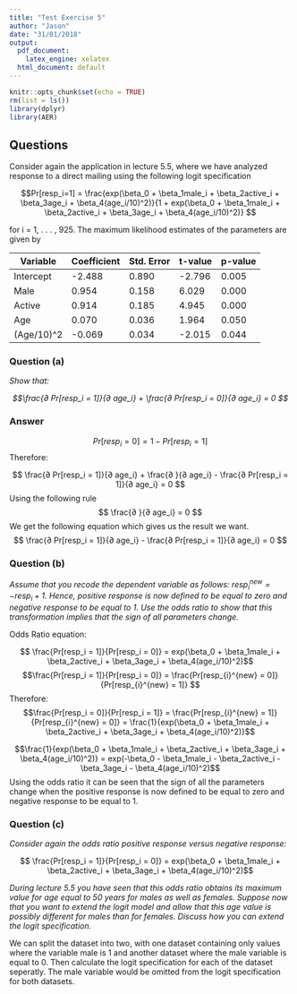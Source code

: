 ```yaml
---
title: "Test Exercise 5"
author: "Jason"
date: "31/01/2018"
output:
  pdf_document: 
    latex_engine: xelatex
  html_document: default
---
```


```r
knitr::opts_chunk$set(echo = TRUE)
rm(list = ls())
library(dplyr)
library(AER)
```

## Questions
Consider again the application in lecture 5.5, where we have analyzed response to a direct mailing using the following logit specification

$$Pr[resp_i=1] = \frac{exp(\beta_0 + \beta_1male_i + \beta_2active_i + \beta_3age_i + \beta_4(age_i/10)^2)}{1 + exp(\beta_0 + \beta_1male_i + \beta_2active_i + \beta_3age_i + \beta_4(age_i/10)^2)} $$

for i = 1, . . . , 925. The maximum likelihood estimates of the parameters are given by

| Variable  | Coefficient | Std. Error  | t-value | p-value |
|-----------|-------------|-------------|---------|---------|
| Intercept | -2.488      | 0.890       | -2.796  | 0.005   |
| Male      | 0.954       | 0.158       | 6.029   | 0.000   |
| Active    | 0.914       | 0.185       | 4.945   | 0.000   |
| Age       | 0.070       | 0.036       | 1.964   | 0.050   |
| (Age/10)^2| -0.069      | 0.034       | -2.015  | 0.044   |


### Question (a)
*Show that:*

*$$\frac{∂ Pr[resp_i = 1]}{∂ age_i} + \frac{∂ Pr[resp_i = 0]}{∂ age_i} = 0 $$*

### Answer

$$ Pr[resp_i = 0] = 1 - Pr[resp_i = 1]  $$
Therefore:

$$ \frac{∂ Pr[resp_i = 1]}{∂ age_i} + \frac{∂ }{∂ age_i} - \frac{∂ Pr[resp_i = 1]}{∂ age_i} = 0 $$
Using the following rule
$$ \frac{∂ }{∂ age_i} = 0 $$
We get the following equation which gives us the result we want. 
$$ \frac{∂ Pr[resp_i = 1]}{∂ age_i}  - \frac{∂ Pr[resp_i = 1]}{∂ age_i} = 0 $$

### Question (b)
*Assume that you recode the dependent variable as follows: $resp_i^{new} =−resp_i + 1$. Hence, positive response is now defined to be equal to zero and negative response to be equal to 1. Use the odds ratio to show that this transformation implies that the sign of all parameters change.*

Odds Ratio equation:

$$ \frac{Pr[resp_i = 1]}{Pr[resp_i = 0]} = exp(\beta_0 + \beta_1male_i + \beta_2active_i + \beta_3age_i + \beta_4(age_i/10)^2)$$
$$\frac{Pr[resp_i = 1]}{Pr[resp_i = 0]} = \frac{Pr[resp_{i}^{new} = 0]}{Pr[resp_{i}^{new} = 1]} $$ 
Therefore:
$$\frac{Pr[resp_i = 0]}{Pr[resp_i = 1]} = \frac{Pr[resp_{i}^{new} = 1]}{Pr[resp_{i}^{new} = 0]} = \frac{1}{exp(\beta_0 + \beta_1male_i + \beta_2active_i + \beta_3age_i + \beta_4(age_i/10)^2)}$$ 

$$\frac{1}{exp(\beta_0 + \beta_1male_i + \beta_2active_i + \beta_3age_i + \beta_4(age_i/10)^2)} = exp(-\beta_0 - \beta_1male_i - \beta_2active_i - \beta_3age_i - \beta_4(age_i/10)^2)$$
Using the odds ratio it can be seen that the sign of all the parameters change when the positive response is now defined to be equal to zero and negative response to be equal to 1.


### Question (c)
*Consider again the odds ratio positive response versus negative response:*

$$ \frac{Pr[resp_i = 1]}{Pr[resp_i = 0]} = exp(\beta_0 + \beta_1male_i + \beta_2active_i + \beta_3age_i + \beta_4(age_i/10)^2)$$

*During lecture 5.5 you have seen that this odds ratio obtains its maximum value for age equal to 50 years for males as well as females. Suppose now that you want to extend the logit model and allow that this age value is possibly different for males than for females. Discuss how you can extend the logit specification.*

We can split the dataset into two, with one dataset containing only values where the variable male is 1 and another dataset where the male variable is equal to 0. Then calculate the logit specification for each of the dataset seperatly. The male variable would be omitted from the logit specification for both datasets. 


